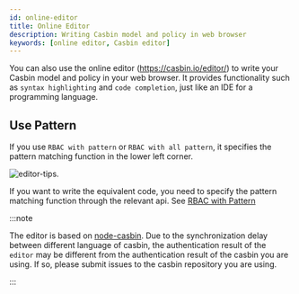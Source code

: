```yaml
---
id: online-editor
title: Online Editor
description: Writing Casbin model and policy in web browser
keywords: [online editor, Casbin editor]
---
```


You can also use the online editor (https://casbin.io/editor/) to write your Casbin model and policy in your web browser. It provides functionality such as ``syntax highlighting`` and ``code completion``, just like an IDE for a programming language.

## Use Pattern
If you use ``RBAC with pattern`` or ``RBAC with all pattern``, it specifies the pattern matching function in the lower left corner.

![editor-tips](/img/editor-tips.png). 

If you want to write the equivalent code, you need to specify the pattern matching function through the relevant api. See [RBAC with Pattern](/docs/rbac-with-pattern)

:::note

The editor is based on [node-casbin](https://github.com/casbin/node-casbin). Due to the synchronization delay between different language of casbin, the authentication result of the ``editor`` may be different from the authentication result of the casbin you are using. If so, please submit issues to the casbin repository you are using.

:::